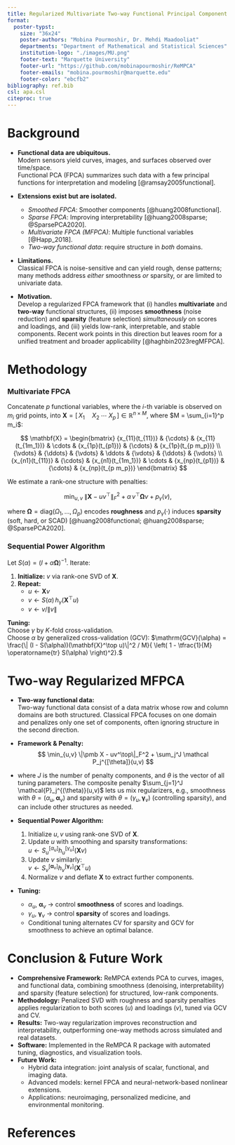 ```yaml
---
title: Regularized Multivariate Two-way Functional Principal Component Analysis
format:
  poster-typst: 
    size: "36x24"
    poster-authors: "Mobina Pourmoshir, Dr. Mehdi Maadooliat"
    departments: "Department of Mathematical and Statistical Sciences"
    institution-logo: "./images/MU.png"
    footer-text: "Marquette University"
    footer-url: "https://github.com/mobinapourmoshir/ReMPCA"
    footer-emails: "mobina.pourmoshir@marquette.edu"
    footer-color: "ebcfb2"
bibliography: ref.bib
csl: apa.csl
citeproc: true
---
```


# Background

- **Functional data are ubiquitous.**  
  Modern sensors yield curves, images, and surfaces observed over time/space.  
  Functional PCA (FPCA) summarizes such data with a few principal functions for interpretation and modeling [@ramsay2005functional].

- **Extensions exist but are isolated.**
  - *Smoothed FPCA*: Smoother components [@huang2008functional].
  - *Sparse FPCA*: Improving interpretability [@huang2008sparse; @SparsePCA2020].
  - *Multivariate FPCA (MFPCA)*: Multiple functional variables [@Happ_2018].
  - *Two-way functional data*: require structure in *both* domains.

- **Limitations.**  
  Classical FPCA is noise-sensitive and can yield rough, dense patterns; many methods address *either* smoothness *or* sparsity, or are limited to univariate data.

- **Motivation.**  
  Develop a regularized FPCA framework that (i) handles **multivariate** and **two-way** functional structures,  (ii) imposes **smoothness** (noise reduction) and **sparsity** (feature selection) *simultaneously* on scores and loadings,  and (iii) yields low-rank, interpretable, and stable components.  Recent work points in this direction but leaves room for a unified treatment and broader applicability [@haghbin2023regMFPCA].



# Methodology
### Multivariate FPCA

Concatenate $p$ functional variables, where the $i$-th variable is observed on $m_i$ grid points, into $\mathbf{X} = \big[\,{X_1}\quad X_2 \; \cdots \; {X_p}\,\big] \in\mathbb{R}^{n\times M}$, where $M = \sum_{i=1}^p m_i$:

$$
\mathbf{X} =
\begin{bmatrix}
{x_{11}(t_{11})} & {\cdots} & {x_{11}(t_{1m_1})} & \cdots & {x_{1p}(t_{p1})} & {\cdots} & {x_{1p}(t_{p m_p})} \\
{\vdots} & {\ddots} & {\vdots} & \ddots & {\vdots} & {\ddots} & {\vdots} \\
{x_{n1}(t_{11})} & {\cdots} & {x_{n1}(t_{1m_1})} & \cdots & {x_{np}(t_{p1})} & {\cdots} & {x_{np}(t_{p m_p})}
\end{bmatrix}
$$


We estimate a rank-one structure with penalties:

$$
\min_{u,v}\;\|\mathbf{X}-uv^\top\|_F^2
+ \alpha\, v^\top \boldsymbol{\Omega} v
+ p_\gamma(v),
$$

where $\boldsymbol{\Omega} = \mathrm{diag}(\Omega_1,\ldots,\Omega_p)$ encodes **roughness** and $p_\gamma(\cdot)$ induces **sparsity** (soft, hard, or SCAD) [@huang2008functional; @huang2008sparse; @SparsePCA2020].


### Sequential Power Algorithm

Let $S(\alpha) = (I + \alpha \boldsymbol{\Omega})^{-1}$. Iterate:

1. **Initialize:** $v$ via rank-one SVD of $\mathbf{X}$.
2. **Repeat:**  
   - $u \leftarrow \mathbf{X}v$  
   - $v \leftarrow S(\alpha)\,h_\gamma(\mathbf{X}^\top u)$  
   - $v \leftarrow v / \|v\|$

**Tuning:**  
Choose $\gamma$ by $K$-fold cross-validation.  
Choose $\alpha$ by generalized cross-validation (GCV): $\mathrm{GCV}(\alpha) = \frac{\| (I - S(\alpha))(\mathbf{X}^\top u)\|^2 / M}{ \left( 1 - \tfrac{1}{M} \operatorname{tr} S(\alpha) \right)^2}.$



# Two-way Regularized MFPCA

- **Two-way functional data:**  
  Two-way functional data consist of a data matrix whose row and column domains are both structured. Classical FPCA focuses on one domain and penalizes only one set of components, often ignoring structure in the second direction.


- **Framework & Penalty:**  
  $$
  \min_{u,v} \|\pmb X - uv^\top\|_F^2 + 
    \sum_j^J \mathcal P_j^{[\theta]}(u,v)
  $$
- where $J$ is the number of penalty components, and $\theta$ is the vector of all tuning parameters. The composite penalty $\sum_{j=1}^J \mathcal{P}_j^{(\theta)}(u,v)$ lets us mix regularizers, e.g., smoothness with $\theta=(\alpha_u,\boldsymbol{\alpha}_v)$ and sparsity with $\theta=(\gamma_u,\boldsymbol{\gamma}_v)$ (controlling sparsity), and can include other structures as needed.



- **Sequential Power Algorithm:**  
  1. Initialize $u, v$ using rank-one SVD of $\mathbf{X}$.  
  2. Update $u$ with smoothing and sparsity transformations:  
     $u \leftarrow S_u^{[\alpha_u]} h_u^{[\gamma_u]}(\mathbf{X}v)$  
  3. Update $v$ similarly:  
     $v \leftarrow S_v^{[\boldsymbol{\alpha}_v]} h_v^{[\boldsymbol{\gamma}_v]}(\mathbf{X}^\top u)$  
  4. Normalize $v$ and deflate $\mathbf{X}$ to extract further components.

- **Tuning:**  
  - $\alpha_u$, $\boldsymbol{\alpha}_v$ → control **smoothness** of scores and loadings. 
  - $\gamma_u$, $\boldsymbol{\gamma}_v$ → control **sparsity** of scores and loadings.
  - Conditional tuning alternates CV for sparsity and GCV for smoothness to achieve an optimal balance.



```{=typst}
#grid(
  columns: 4,
  gutter: 2pt,  // reduce spacing between images

  // Row 1
  image("images/True.jpg", width: 2.5in),
  image("images/svd_Reconstructed.jpg", width: 2.5in),
  image("images/Lasso_reconstructed.jpg", width: 2.5in),
  image("images/u1plots.jpg", width: 2.5in),

  // Row 2
  image("images/NoisyChessboard.jpg", width: 2.5in),
  image("images/smooth_reconstructed.jpg", width: 2.5in),
  image("images/pic.compress.jpg", width: 2.5in),
  image("images/v1plots.jpg", width: 2.5in),
)
```


# Conclusion & Future Work
- **Comprehensive Framework:** ReMPCA extends PCA to curves, images, and functional data, combining smoothness (denoising, interpretability) and sparsity (feature selection) for structured, low-rank components.
- **Methodology:** Penalized SVD with roughness and sparsity penalties applies regularization to both scores ($u$) and loadings ($v$), tuned via GCV and CV.
- **Results:** Two-way regularization improves reconstruction and interpretability, outperforming one-way methods across simulated and real datasets.
- **Software:** Implemented in the ReMPCA R package with automated tuning, diagnostics, and visualization tools.
- **Future Work:**
  - Hybrid data integration: joint analysis of scalar, functional, and imaging data.
  - Advanced models: kernel FPCA and neural-network-based nonlinear extensions.
  - Applications: neuroimaging, personalized medicine, and environmental monitoring.
  
```{=typst}
#grid(
  columns: 2,
  gutter: 1in, // increase this for a bigger horizontal gap
  row-gutter: 0pt, // optional: remove vertical gaps

  image("images/funcTrue.svg", width: 5in),
  image("images/RegTrue.svg", width: 5in),
  image("images/funcNoisy.svg", width: 5in),

  image("images/RegNoisy.svg", width: 5in),
  image("images/funcReco.svg", width: 5in),
  image("images/RegReco.svg", width: 5in),
)
```

# References
```{=typst}
#set text(size: 9pt)
```

